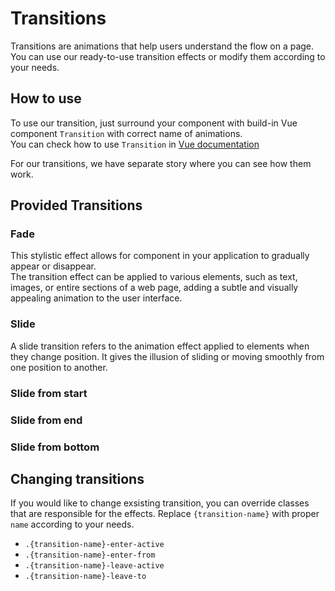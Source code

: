 
<Meta of={stories} />

# Transitions
Transitions are animations that help users understand the flow on a page.
You can use our ready-to-use transition effects or modify them according to your needs.

## How to use
To use our transition, just surround your component with build-in Vue component ```Transition``` with correct name of animations.<br />
You can check how to use ```Transition``` in <a href="https://vuejs.org/guide/built-ins/transition.html" target="_blank">Vue documentation</a>

For our transitions, we have separate story where you can see how them work.

## Provided Transitions
### Fade
This stylistic effect allows for component in your application to gradually appear or disappear.<br/>
The transition effect can be applied to various elements, such as text, images, or entire sections of a web page, adding a subtle and visually appealing animation to the user interface.

<Canvas of={stories.Fade}/>

### Slide
A slide transition refers to the animation effect applied to elements when they change position. It gives the illusion of sliding or moving smoothly from one position to another.

### Slide from start
<Canvas of={stories.SlideFromStart} />

### Slide from end
<Canvas of={stories.SlideFromEnd} />

### Slide from bottom
<Canvas of={stories.SlideFromBottom} />

## Changing transitions
If you would like to change exsisting transition, you can override classes that are responsible for the effects.
Replace ```{transition-name}``` with proper ```name``` according to your needs.

- ```.{transition-name}-enter-active```
- ```.{transition-name}-enter-from```
- ```.{transition-name}-leave-active```
- ```.{transition-name}-leave-to```
